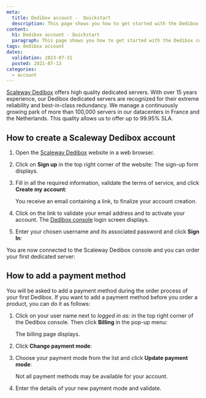 ```yaml
---
meta:
  title: Dedibox account -  Quickstart
  description: This page shows you how to get started with the Dedibox console.
content:
  h1: Dedibox account - Quickstart
  paragraph: This page shows you how to get started with the Dedibox console.
tags: dedibox account
dates:
  validation: 2023-07-31
  posted: 2021-07-13
categories:
  - account
---
```


[Scaleway Dedibox](https://www.scaleway.com/en/dedibox/) offers high quality dedicated servers. With over 15 years experience, our Dedibox dedicated servers are recognized for their extreme reliability and best-in-class redundancy. We manage a continuously growing park of more than 100,000 servers in our datacenters in France and the Netherlands. This quality allows us to offer up to 99.95% SLA.

## How to create a Scaleway Dedibox account

1. Open the [Scaleway Dedibox](https://www.scaleway.com/en/dedibox/) website in a web browser.
2. Click on **Sign up** in the top right corner of the website: 
    <Lightbox src="scaleway_ddx_signup.webp" alt="" />
    The sign-up form displays.
3. Fill in all the required information, validate the terms of service, and click **Create my account**:
    <Lightbox src="scaleway_ddx_subscribe.webp"  alt="" />

    You receive an email containing a link, to finalize your account creation.
4. Click on the link to validate your email address and to activate your account. The [Dedibox console](https://console.online.net) login screen displays.
5. Enter your chosen username and its associated password and click **Sign In**:
    <Lightbox src="scaleway_ddx_login.webp" alt="" />

You are now connected to the Scaleway Dedibox console and you can order your first dedicated server:

<Lightbox src="scaleway_ddx_console.webp" alt="" />

## How to add a payment method

You will be asked to add a payment method during the order process of your first Dedibox. If you want to add a payment method before you order a product, you can do it as follows:

1.  Click on your user name next to *logged in as:* in the top right corner of the Dedibox console. Then click **Billing** in the pop-up menu:
    <Lightbox src="scaleway_ddx_popup.webp" alt="" />

    The billing page displays.
2. Click **Change payment mode**:
    <Lightbox src="scaleway_ddx_paymentmode.webp" alt="" />
3. Choose your payment mode from the list and click **Update payment mode**:
    <Lightbox src="scaleway_ddx_new_paymentmode.webp" alt="" />

    <Message type="note">
      Not all payment methods may be available for your account.
    </Message>
4. Enter the details of your new payment mode and validate.
